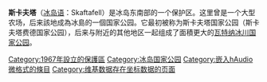 {{Expand language|1=en|time=2021-02-28T12:13:28+00:00}}
{{Infobox Protected area
| name = 斯卡夫塔
| photo = SKF-Skaftafell campsite-GO.JPG
| photo_width = 
| photo_caption = [[厄賴法耶屈德爾火山|厄賴法耶屈德爾火山]]
| location = [[冰岛|冰岛]]
| nearest_city = 
| coords = {{coord|64.016|N|16.972|W|dim:100000_region:IS_source:dewiki|format=dms|display=inline,title}}
| area = 4,807 km<sup>2</sup>
| established = 1967年9月15日
| visitation_num = 
| visitation_year = 
| governing_body = }}'''斯卡夫塔'''（[[冰岛语|冰岛语]]：Skaftafell）是冰岛东南部{{link-en|厄勒菲|Öræfasveit}}的一个保护区。这里曾是一个大型农场，后来該地成為冰島的一個国家公园。它最初被称为斯卡夫塔国家公园（斯卡夫塔费德国家公园），后来与附近的其他地区一起组成了面積更大的[[瓦特纳冰川国家公园|瓦特纳冰川国家公园]]。

[[Category:1967年設立的保護區|Category:1967年設立的保護區]]
[[Category:冰岛国家公园|Category:冰岛国家公园]]
[[Category:嵌入hAudio微格式的條目|Category:嵌入hAudio微格式的條目]]
[[Category:维基数据存在坐标数据的页面|Category:维基数据存在坐标数据的页面]]